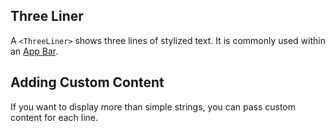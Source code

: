 
## Three Liner

A `<ThreeLiner>` shows three lines of stylized text. It is commonly used within an [App Bar](/components/app-bar/examples).

<BasicThreeLiner />

## Adding Custom Content

If you want to display more than simple strings, you can pass custom content for each line.

<ThreeLinerWithCustomContent />
